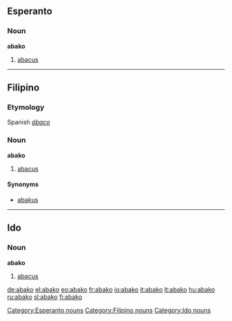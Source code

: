 ==Esperanto==

===Noun===
'''abako'''

# [[abacus]]

[[Category:Esperanto nouns]]

----

==Filipino==

===Etymology===
Spanish ''[[ábaco]]''

===Noun===
'''abako'''

# [[abacus]]

====Synonyms====
* [[abakus]]

[[Category:Filipino nouns]]

----

==Ido==

===Noun===
'''abako'''

# [[abacus]]

[[Category:Ido nouns]]

[[de:abako]]
[[el:abako]]
[[eo:abako]]
[[fr:abako]]
[[io:abako]]
[[it:abako]]
[[lt:abako]]
[[hu:abako]]
[[ru:abako]]
[[sl:abako]]
[[fi:abako]]